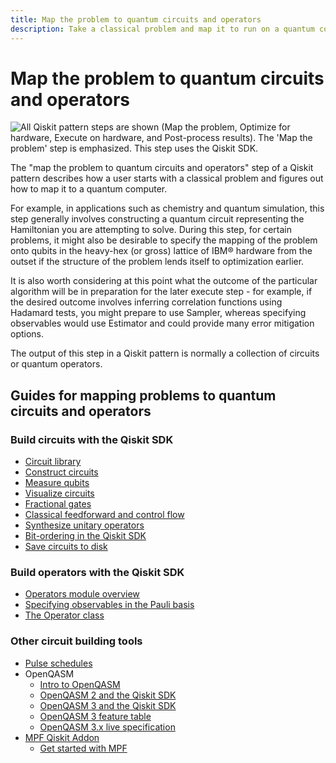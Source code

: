 ```yaml
---
title: Map the problem to quantum circuits and operators
description: Take a classical problem and map it to run on a quantum computer.
---
```


# Map the problem to quantum circuits and operators

![All Qiskit pattern steps are shown (Map the problem, Optimize for hardware, Execute on hardware, and Post-process results). The 'Map the problem' step is emphasized.  This step uses the Qiskit SDK.](/images/qiskit-patterns/map-problem.svg)

The "map the problem to quantum circuits and operators" step of a Qiskit pattern describes how a user starts with a classical
problem and figures out how to map it to a quantum computer.

For example, in applications such as chemistry and quantum simulation, this step generally involves
constructing a quantum circuit representing the Hamiltonian you are attempting to solve.
During this step, for certain problems, it might also be desirable to specify the mapping of
the problem onto qubits in the heavy-hex (or gross) lattice of IBM&reg; hardware from the
outset if the structure of the problem lends itself to optimization earlier.

It is also worth considering at this point what the outcome of the particular algorithm will be
in preparation for the later execute step - for example, if the desired outcome involves
inferring correlation functions using Hadamard tests, you might prepare to use Sampler, whereas
specifying observables would use Estimator and could provide many error mitigation options.

The output of this step in a Qiskit pattern is normally a collection of circuits or quantum operators.

## Guides for mapping problems to quantum circuits and operators

### Build circuits with the Qiskit SDK
* [Circuit library](./circuit-library)
* [Construct circuits](./construct-circuits)
* [Measure qubits](./measure-qubits)
* [Visualize circuits](./visualize-circuits)
* [Fractional gates](./fractional-gates)
* [Classical feedforward and control flow](./classical-feedforward-and-control-flow)
* [Synthesize unitary operators](./synthesize-unitary-operators)
* [Bit-ordering in the Qiskit SDK](./bit-ordering)
* [Save circuits to disk](./save-circuits)

### Build operators with the Qiskit SDK
* [Operators module overview](./operators-overview)
* [Specifying observables in the Pauli basis](./specify-observables-pauli)
* [The Operator class](./operator-class)

### Other circuit building tools
* [Pulse schedules](./pulse)
* OpenQASM
  * [Intro to OpenQASM](./introduction-to-qasm)
  * [OpenQASM 2 and the Qiskit SDK](./interoperate-qiskit-qasm2)
  * [OpenQASM 3 and the Qiskit SDK](./interoperate-qiskit-qasm3)
  * [OpenQASM 3 feature table](./qasm-feature-table)
  * [OpenQASM 3.x live specification](https://openqasm.com/)
* [MPF Qiskit Addon](/guides/qiskit-addons-mpf)
  * [Get started with MPF](/guides/qiskit-addons-mpf-get-started)
